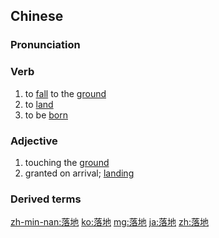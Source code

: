 ==Chinese==
{{zh-forms}}

===Pronunciation===
{{zh-pron
|m=luòdì,làodì,1nb=literary, standard,2nb=colloquial
|c=lok6 dei6
|h=pfs=lo̍k-thi
|mn=lo̍k-tē/lo̍k-tōe
|cat=v,a
}}

===Verb===
{{zh-verb}}

# to [[fall]] to the [[ground]]
# to [[land]] {{gloss|in an airplane}}
# to be [[born]]

===Adjective===
{{zh-verb}}

# touching the [[ground]] {{gloss|when used as an attributive}}
# granted on arrival; [[landing]] {{gloss|of a visa, when used as an attributive}}

===Derived terms===
{{zh-der|落地窗|落地燈|落地籤|落地籤證|落地扇|落地式}}

{{zh-cat|Advanced}}

[[zh-min-nan:落地]]
[[ko:落地]]
[[mg:落地]]
[[ja:落地]]
[[zh:落地]]